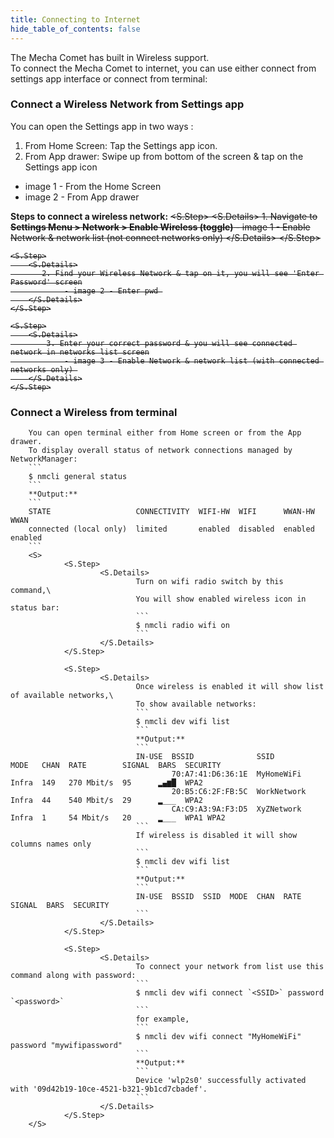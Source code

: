 ```yaml
---
title: Connecting to Internet
hide_table_of_contents: false
---
```



The Mecha Comet  has built in Wireless support.\
To connect the Mecha Comet to internet, you can use either connect from settings app interface or connect from terminal:

### Connect a Wireless Network from Settings app

You can open the Settings app in two ways :
1. From Home Screen: Tap the Settings app icon.
2. From App drawer:  Swipe up from bottom of the screen & tap on the Settings app icon

- image 1 - From the Home Screen
- image 2 - From App drawer

**Steps to connect a wireless network:**
<S>
    <S.Step>
        <S.Details>
            1. Navigate to **Settings Menu > Network > Enable Wireless (toggle)** 
                - image 1 - Enable Network & network list (not connect networks only)
        </S.Details>
    </S.Step>

    <S.Step>
        <S.Details>
           2. Find your Wireless Network & tap on it, you will see 'Enter Password' screen
                - image 2 - Enter pwd 
        </S.Details>
    </S.Step>

    <S.Step>
        <S.Details>
            3. Enter your correct password & you will see connected network in networks list screen
                - image 3 - Enable Network & network list (with connected networks only) 
        </S.Details>
    </S.Step>
</S>

### Connect a Wireless from terminal

        You can open terminal either from Home screen or from the App drawer.
        To display overall status of network connections managed by NetworkManager:
        ```
        $ nmcli general status
        ```
        **Output:**
        ```
        STATE                   CONNECTIVITY  WIFI-HW  WIFI      WWAN-HW  WWAN    
        connected (local only)  limited       enabled  disabled  enabled  enabled 
        ```
        <S>
                <S.Step>
                        <S.Details>
                                Turn on wifi radio switch by this command,\
                                You will show enabled wireless icon in status bar:
                                ```
                                $ nmcli radio wifi on
                                ```
                        </S.Details>
                </S.Step>

                <S.Step>
                        <S.Details>
                                Once wireless is enabled it will show list of available networks,\
                                To show available networks:
                                ```
                                $ nmcli dev wifi list
                                ```
                                **Output:**
                                ```
                                IN-USE  BSSID              SSID                 MODE   CHAN  RATE        SIGNAL  BARS  SECURITY  
                                        70:A7:41:D6:36:1E  MyHomeWiFi           Infra  149   270 Mbit/s  95      ▂▄▆█  WPA2      
                                        20:B5:C6:2F:FB:5C  WorkNetwork          Infra  44    540 Mbit/s  29      ▂___  WPA2      
                                        CA:C9:A3:9A:F3:D5  XyZNetwork           Infra  1     54 Mbit/s   20      ▂___  WPA1 WPA2 
                                ```
                                If wireless is disabled it will show columns names only
                                ```
                                $ nmcli dev wifi list
                                ```
                                **Output:**
                                ```
                                IN-USE  BSSID  SSID  MODE  CHAN  RATE  SIGNAL  BARS  SECURITY 
                                ```
                        </S.Details>
                </S.Step>

                <S.Step>
                        <S.Details>
                                To connect your network from list use this command along with password:
                                ```
                                $ nmcli dev wifi connect `<SSID>` password `<password>`
                                ```
                                for example, 
                                ```
                                $ nmcli dev wifi connect "MyHomeWiFi" password "mywifipassword"
                                ```
                                **Output:**
                                ```
                                Device 'wlp2s0' successfully activated with '09d42b19-10ce-4521-b321-9b1cd7cbadef'.
                                ```
                        </S.Details>
                </S.Step>
        </S>
